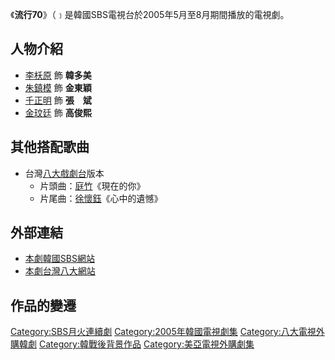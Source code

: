 {{Infobox Television
| show_name            = 流行70
| original_name        = {{lang|ko|패션 70's}}
| image                = [[File:Fashion_70s.jpg|250px]]
| caption              = 
| show_name_2          = 
| genre                = 
| format               = 
| creator              = 
| developer            = 
| writer               = [[鄭成熙|鄭成熙]]
| director             = [[李在奎|李在奎]]、[[李政孝|李政孝]]
| creative_director    =
| presenter            = 
| starring             = [[朱鎮模|朱鎮模]]、[[李瑤媛|李瑤媛]]、[[千正明|千正明]]、[[金玟廷|金玟廷]]
| slogan               = 
| judges               = 
| voices               = 
| narrated             = 
| theme_music_composer = 
| opentheme            = 
| endtheme             = 
| composer             = 
| country              = {{KOR}}
| language             = [[韩语|韩语]]
| num_seasons          = <!-- or num_series -->
| num_episodes         = 28
| list_episodes        = 
| executive_producer   = 
| producer             = 
| supervising_producer = 
| editor               = 
| location             = 
| cinematography       = 
| camera               = 
| runtime              = 約70分鐘（含廣告）
| company              = 金鐘學製作公司
| distributor          = 
| channel              = [[SBS_(韓國)|SBS]]
| picture_format       = 
| audio_format         = 
| first_run            = {{KOR}}
| first_aired          = {{start date|2005|5|23}}
| last_aired           = {{start date|2005|8|29}}
| status               = 
| preceded_by          = [[不良主婦|不良主婦]]
| followed_by          = [[薯童謠_(電視劇)|薯童謠]]
| 台灣名稱             = 
| 港澳名稱             = 
| related              = 
| website              = http://tv.sbs.co.kr/fashion70/in_main.html
| production_website   = 
}}

《'''流行70'''》（{{lang-ko|'''패션 70's'''}}﹞是韓國SBS電視台於2005年5月至8月期間播放的電視劇。

== 人物介紹 ==
*[[李枖原|李枖原]] 飾 '''韓多美'''
*[[朱鎮模|朱鎮模]] 飾 '''金東穎'''
*[[千正明|千正明]] 飾 '''張　斌'''
*[[金玟廷|金玟廷]] 飾 '''高俊熙'''

== 其他搭配歌曲 ==
*台灣[[八大戲劇台|八大戲劇台]]版本
**片頭曲：[[庭竹|庭竹]]《現在的你》
**片尾曲：[[徐懷鈺|徐懷鈺]]《心中的遺憾》

== 外部連結 ==
*[http://tv.sbs.co.kr/fashion70/in_main.html 本劇韓國SBS網站] {{Wayback|url=http://tv.sbs.co.kr/fashion70/in_main.html |date=20180914022123 }}{{ko}}
*[http://www.gtv.com.tw/Program/B051420070427U/index.html 本劇台灣八大網站] {{Wayback|url=http://www.gtv.com.tw/Program/B051420070427U/index.html |date=20160304105102 }}{{zh}}
== 作品的變遷 ==
{{電視節目的變遷
|電視台= {{flagicon|South Korea}} 韓國 [[SBS_(韓國)|SBS]]
|播放檔次= [[SBS月火連續劇|月火劇]]
|節目名稱= 流行70<br />（2005.5.23 - 2005.8.29）
|上一節目= [[不良主婦|不良主婦]]<br />（2005.3.21 - 2005.5.17）
|下一節目= [[薯童謠_(電視劇)|薯童謠]]<br />（2005.9.5 - 2006.3.27）
}}
{{電視節目的變遷
|電視台={{flagicon|Taiwan}} 台灣 [[八大戲劇台|八大戲劇台]] 
|播放檔次=星期一至星期五 22:00-23:00
|節目名稱=流行70<br />（2007.5.14 - 2007.7.3）
|上一節目=[[綠薔薇|綠薔薇]]<br />（2007.3.21 - 2007.4.25）
|下一節目=[[宮S|我的野蠻王子]]<br />（2007.7.4 - 2007.8.9）
}}

{{SBS月火連續劇}}
{{金鐘學製作公司}}
{{南韓古裝/年代電視劇}}
{{DEFAULTSORT:Fashion 70's}}
[[Category:SBS月火連續劇|Category:SBS月火連續劇]]
[[Category:2005年韓國電視劇集|Category:2005年韓國電視劇集]]
[[Category:八大電視外購韓劇|Category:八大電視外購韓劇]]
[[Category:韓戰後背景作品|Category:韓戰後背景作品]]
[[Category:美亞電視外購劇集|Category:美亞電視外購劇集]]